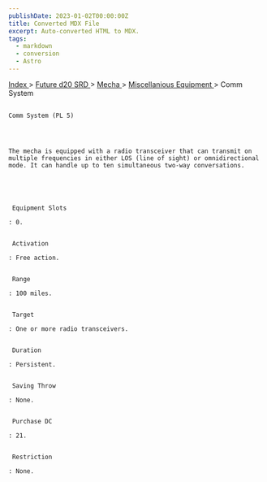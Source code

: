 ```yaml
---
publishDate: 2023-01-02T00:00:00Z
title: Converted MDX File
excerpt: Auto-converted HTML to MDX.
tags:
  - markdown
  - conversion
  - Astro
---
```







[
      Index
     ](-index)
     >
     [
      Future d20 SRD
     ](future-d20-srd-index)
     >
     [
      Mecha
     ](future-d20-srd-mecha-index)
     >
     [
      Miscellanious Equipment
     ](future-d20-srd-mecha-miscellanious-equipment-index)
     > Comm System
    




## 
    Comm System (PL 5)
   



    The mecha is equipped with a radio transceiver that can transmit on multiple frequencies in either LOS (line of sight) or omnidirectional mode. It can handle up to ten simultaneous two-way conversations.
   




     Equipment Slots
    
    : 0.
    

     Activation
    
    : Free action.
    

     Range
    
    : 100 miles.
    

     Target
    
    : One or more radio transceivers.
    

     Duration
    
    : Persistent.
    

     Saving Throw
    
    : None.
    

     Purchase DC
    
    : 21.
    

     Restriction
    
    : None.
   





